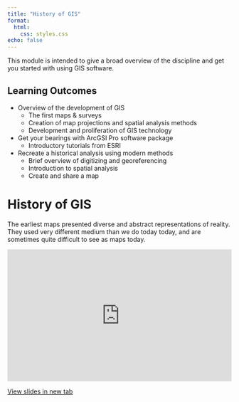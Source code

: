 ```yaml
---
title: "History of GIS"
format: 
  html:
    css: styles.css
echo: false
---
```


This module is intended to give a broad overview of the discipline and get you started with using GIS software.


## Learning Outcomes


* Overview of the development of GIS
  * The first maps & surveys
  * Creation of map projections and spatial analysis methods
  * Development and proliferation of GIS technology
* Get your bearings with ArcGSI Pro software package
    * Introductory tutorials from ESRI
* Recreate a historical analysis using modern methods
    * Brief overview of digitizing and georeferencing
    * Introduction to spatial analysis
    * Create and share a map

  
# History of GIS

The earliest maps presented diverse and abstract representations of reality.  They used very different medium than we do today today, and are sometimes quite difficult to see as maps today.  

<div style="overflow: hidden;
  padding-top: 56.25%;
  position: relative">
  <iframe src="https://geos270.github.io/LectureSlides/History_of_GIS/Slides.html#/history-of-gis" title="Processes" scrolling="no" frameborder="0"
    style="border: 0;
   height: 100%;
   left: 0;
   position: absolute;
   top: 0;
   width: 100%;">
   <p>Your browser does not support iframes.</p>
 </iframe>
</div>
<a href="https://geos270.github.io/LectureSlides/History_of_GIS/Slides.html#/history-of-gis" target="_blank">View slides in new tab</a>
